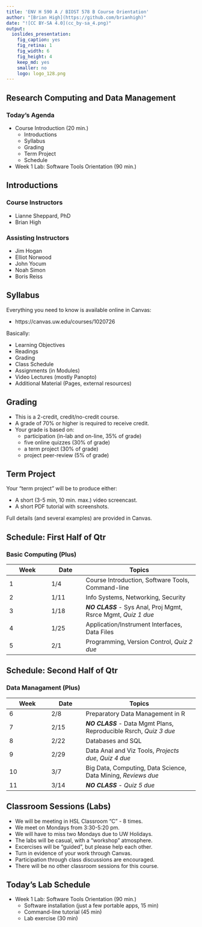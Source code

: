 ```yaml
---
title: 'ENV H 590 A / BIOST 578 B Course Orientation'
author: "[Brian High](https://github.com/brianhigh)"
date: "![CC BY-SA 4.0](cc_by-sa_4.png)"
output:
  ioslides_presentation:
    fig_caption: yes
    fig_retina: 1
    fig_width: 6
    fig_height: 4
    keep_md: yes
    smaller: no
    logo: logo_128.png
---
```


## Research Computing and Data Management

### Today's Agenda

- Course Introduction (20 min.)
    - Introductions
    - Syllabus
    - Grading
    - Term Project
    - Schedule
- Week 1 Lab: Software Tools Orientation (90 min.)

## Introductions

### Course Instructors

- Lianne Sheppard, PhD
- Brian High

### Assisting Instructors

- Jim Hogan
- Elliot Norwood
- John Yocum
- Noah Simon
- Boris Reiss

## Syllabus

Everything you need to know is available online in Canvas:

- https://canvas.uw.edu/courses/1020726

Basically:

- Learning Objectives
- Readings
- Grading
- Class Schedule
- Assignments (in Modules)
- Video Lectures (mostly Panopto)
- Additional Material (Pages, external resources)

## Grading

- This is a 2-credit, credit/no-credit course. 
- A grade of 70% or higher is required to receive credit.
- Your grade is based on: 
    - participation (in-lab and on-line, 35% of grade)
    - five online quizzes (30% of grade)
    - a term project (30% of grade)
    - project peer-review (5% of grade)

## Term Project

Your "term project" will be to produce either:

- A short (3-5 min, 10 min. max.) video screencast.
- A short PDF tutorial with screenshots.

Full details (and several examples) are provided in Canvas.

## Schedule: First Half of Qtr

### Basic Computing (Plus)

Week  | Date | Topics
----- | ---- | -------------
1     | 1/4  | Course Introduction, Software Tools, Command-line
2     | 1/11 | Info Systems, Networking, Security
3     | 1/18 | ***NO CLASS*** - Sys Anal, Proj Mgmt, Rsrce Mgmt, *Quiz 1 due*
4     | 1/25 | Application/Instrument Interfaces, Data Files
5     | 2/1  | Programming, Version Control, *Quiz 2 due*

## Schedule: Second Half of Qtr

### Data Managament (Plus)

Week  | Date | Topics
----- | ---- | -------------
6     | 2/8  | Preparatory Data Management in R
7     | 2/15 | ***NO CLASS*** - Data Mgmt Plans, Reproducible Rsrch, *Quiz 3 due*
8     | 2/22 | Databases and SQL
9     | 2/29 | Data Anal and Viz Tools, *Projects due*, *Quiz 4 due*
10    | 3/7  | Big Data, Computing, Data Science, Data Mining, *Reviews due*
11    | 3/14 | ***NO CLASS*** - *Quiz 5 due*

## Classroom Sessions (Labs)

- We will be meeting in HSL Classroom "C" - 8 times.
- We meet on Mondays from 3:30-5:20 pm.
- We will have to miss two Mondays due to UW Holidays.
- The labs will be casual, with a "workshop" atmosphere.
- Excercises will be "guided", but please help each other.
- Turn in evidence of your work through Canvas.
- Participation through class discussions are encouraged.
- There will be no other classroom sessions for this course.

## Today's Lab Schedule

- Week 1 Lab: Software Tools Orientation (90 min.)
    - Software installation (just a few portable apps, 15 min)
    - Command-line tutorial (45 min)
    - Lab exercise (30 min)
